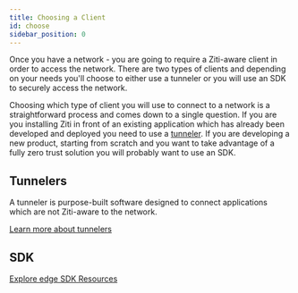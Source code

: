 ---
title: Choosing a Client
id: choose
sidebar_position: 0
---


Once you have a network - you are going to require a Ziti-aware client in order to access the network. There are
two types of clients and depending on your needs you'll choose to either use a tunneler or you will use an SDK to
securely access the network.

Choosing which type of client you will use to connect to a network is a straightforward process and comes down to a
single question. If you are you installing Ziti in front of an existing application which has already been developed and
deployed you need to use a [tunneler](/reference/tunnelers/index.mdx).  If you are developing a new product, starting from scratch and
you want to take advantage of a fully zero trust solution you will probably want to use an SDK.

## Tunnelers

A tunneler is purpose-built software designed to connect applications which are not Ziti-aware to the network.

[Learn more about tunnelers](/reference/tunnelers/index.mdx)

## SDK

<SdkQuickInfoMd />

[Explore edge SDK Resources](/reference/developer/sdk/index.mdx)
